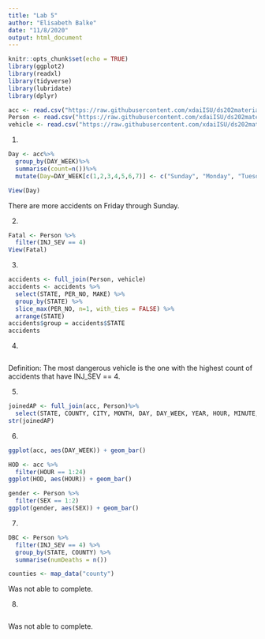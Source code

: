 ---
title: "Lab 5"
author: "Elisabeth Balke"
date: "11/8/2020"
output: html_document
---

```{r setup, include=FALSE}
knitr::opts_chunk$set(echo = TRUE)
library(ggplot2)
library(readxl)
library(tidyverse)
library(lubridate)
library(dplyr)

acc <- read.csv("https://raw.githubusercontent.com/xdaiISU/ds202materials/master/hwlabs/fars2017/accident.csv", stringsAsFactors = FALSE)
Person <- read.csv("https://raw.githubusercontent.com/xdaiISU/ds202materials/master/hwlabs/fars2017/person.csv", stringsAsFactors = FALSE)
vehicle <- read.csv("https://raw.githubusercontent.com/xdaiISU/ds202materials/master/hwlabs/fars2017/vehicle.csv", stringsAsFactors = FALSE)

```

1. 

```{r}
Day <- acc%>%
  group_by(DAY_WEEK)%>%
  summarise(count=n())%>%
  mutate(Day=DAY_WEEK[c(1,2,3,4,5,6,7)] <- c("Sunday", "Monday", "Tuesday", "Wednesday","Thursday","Friday","Saturday"))

View(Day)

```
There are more accidents on Friday through Sunday.


2. 
```{r}
Fatal <- Person %>%
  filter(INJ_SEV == 4)
View(Fatal)
```



3. 
```{r}
accidents <- full_join(Person, vehicle)
accidents <- accidents %>%
  select(STATE, PER_NO, MAKE) %>%
  group_by(STATE) %>%
  slice_max(PER_NO, n=1, with_ties = FALSE) %>%
  arrange(STATE)
accidents$group = accidents$STATE
accidents
```

4. 
```{r}

```
Definition: The most dangerous vehicle is the one with the highest count of accidents that have INJ_SEV == 4.


5. 
```{r}
joinedAP <- full_join(acc, Person)%>%
  select(STATE, COUNTY, CITY, MONTH, DAY, DAY_WEEK, YEAR, HOUR, MINUTE, LATITUDE, LONGITUD, FATALS, AGE, SEX, INJ_SEV)
str(joinedAP)
```

6. 
```{r}
ggplot(acc, aes(DAY_WEEK)) + geom_bar()

HOD <- acc %>%
  filter(HOUR == 1:24)
ggplot(HOD, aes(HOUR)) + geom_bar()

gender <- Person %>%
  filter(SEX == 1:2)
ggplot(gender, aes(SEX)) + geom_bar()

```


7. 
```{r}
DBC <- Person %>%
  filter(INJ_SEV == 4) %>%
  group_by(STATE, COUNTY) %>%
  summarise(numDeaths = n())

counties <- map_data("county")

```
Was not able to complete.

8. 
```{r}

```
Was not able to complete.